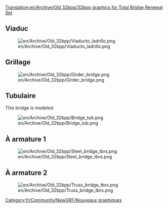 [[Translation:en/Archive/Old 32bpp/32bpp graphics for Total Bridge Renewal Set]]


==Viaduc==
[[File:en/Archive/Old 32bpp/Viaducto ladrillo.png]]

==Grillage==
[[File:en/Archive/Old 32bpp/Girder bridge.png]]

==Tubulaire==
This bridge is modeled.

[[File:en/Archive/Old 32bpp/Bridge tub.png]]

==À armature 1==
[[File:en/Archive/Old 32bpp/Steel bridge tbrs.png]]
==À armature 2==
[[File:en/Archive/Old 32bpp/Truss bridge tbrs.png]]

[[Category:fr/Community/NewGRF/Nouveaux graphiques]]